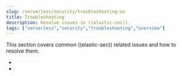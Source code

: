 ```yaml
---
slug: /serverless/security/troubleshooting-ov
title: Troubleshooting
description: Resolve issues in ((elastic-sec)).
tags: ["serverless","security","troubleshooting","overview"]
---
```


This section covers common ((elastic-sec)) related issues and how to resolve them.

* <DocLink slug="/serverless/security/ts-detection-rules" />
* <DocLink slug="/serverless/security/troubleshoot-endpoints" />